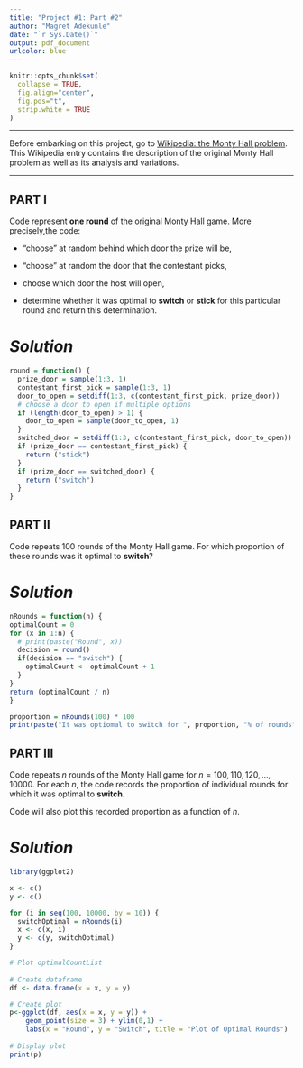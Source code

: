 ```yaml
---
title: "Project #1: Part #2"
author: "Magret Adekunle"
date: "`r Sys.Date()`"
output: pdf_document
urlcolor: blue
---
```

<!-- The author of this template is Dr. Gordan Zitkovic.-->
<!-- The code chunk below contains some settings that will  -->
<!-- make your R code look better in the output pdf file.  -->
<!-- If you are curious about what each option below does, -->
<!-- go to https://yihui.org/knitr/options/ -->
<!-- If not, feel free to disregard everything ...  -->
```r
knitr::opts_chunk$set(
  collapse = TRUE,
  fig.align="center",
  fig.pos="t",
  strip.white = TRUE
)
```
<!-- ... down to here. -->

---

Before embarking on this project, go to [Wikipedia: the Monty Hall problem](https://en.wikipedia.org/wiki/Monty_Hall_problem). This Wikipedia entry contains the description of the original Monty Hall problem as well as its analysis and variations. 

---

## PART I
Code represent **one round** of the original Monty Hall game. More precisely,the code:

- "choose" at random behind which door the prize will be,

- "choose" at random the door that the contestant picks,

- choose which door the host will open,

- determine whether it was optimal to **switch** or **stick** for this particular round and return this determination. 

# *Solution*
``` r

round = function() {
  prize_door = sample(1:3, 1)
  contestant_first_pick = sample(1:3, 1)
  door_to_open = setdiff(1:3, c(contestant_first_pick, prize_door))
  # choose a door to open if multiple options
  if (length(door_to_open) > 1) {
    door_to_open = sample(door_to_open, 1)
  }
  switched_door = setdiff(1:3, c(contestant_first_pick, door_to_open))
  if (prize_door == contestant_first_pick) {
    return ("stick")
  } 
  if (prize_door == switched_door) {
    return ("switch")
  }
}
```


## PART II
Code repeats 100 rounds of the Monty Hall game. For which proportion of these rounds was it optimal to **switch**?

# *Solution*
```r
nRounds = function(n) {
optimalCount = 0
for (x in 1:n) {
  # print(paste("Round", x))
  decision = round()
  if(decision == "switch") {
    optimalCount <- optimalCount + 1
  }
}
return (optimalCount / n)
}

proportion = nRounds(100) * 100
print(paste("It was optiomal to switch for ", proportion, "% of rounds"))
```

## PART III
Code  repeats $n$ rounds of the Monty Hall game for $n=100, 110, 120, ..., 10000$. For each $n$, the code records the proportion of individual rounds for which it was optimal to **switch**. 

Code will also plot this recorded proportion as a function of $n$. 

# *Solution*
```r
library(ggplot2)

x <- c()
y <- c()

for (i in seq(100, 10000, by = 10)) {
  switchOptimal = nRounds(i)
  x <- c(x, i)
  y <- c(y, switchOptimal)
}

# Plot optimalCountList
  
# Create dataframe
df <- data.frame(x = x, y = y)

# Create plot
p<-ggplot(df, aes(x = x, y = y)) + 
    geom_point(size = 3) + ylim(0,1) +
    labs(x = "Round", y = "Switch", title = "Plot of Optimal Rounds")
 
# Display plot
print(p)
```
